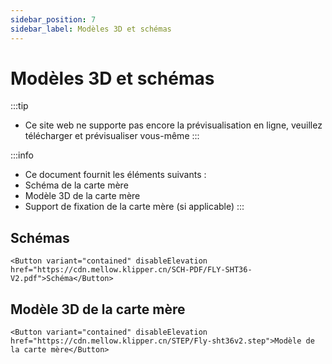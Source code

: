 ```yaml
---
sidebar_position: 7
sidebar_label: Modèles 3D et schémas
---
```




# Modèles 3D et schémas


:::tip
* Ce site web ne supporte pas encore la prévisualisation en ligne, veuillez télécharger et prévisualiser vous-même
:::

:::info
* Ce document fournit les éléments suivants :
* Schéma de la carte mère
* Modèle 3D de la carte mère
* Support de fixation de la carte mère (si applicable)
:::

## Schémas

    <Button variant="contained" disableElevation href="https://cdn.mellow.klipper.cn/SCH-PDF/FLY-SHT36-V2.pdf">Schéma</Button>


## Modèle 3D de la carte mère

    <Button variant="contained" disableElevation href="https://cdn.mellow.klipper.cn/STEP/Fly-sht36v2.step">Modèle de la carte mère</Button>